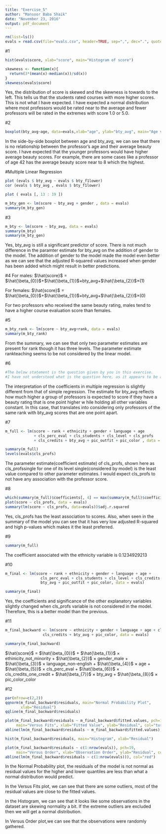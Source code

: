 ```yaml
---
title: "Exercise_5"
author: "Mansoor Baba Shaik"
date: "November 23, 2016"
output: pdf_document
---
```


```r
rm(list=ls())
evals = read.csv(file="evals.csv", header=TRUE, sep=",", dec=".", quote="\"")
```

#1
```r
hist(evals$score, xlab="score", main="Histogram of score")

skewness <- function(x){
  return(3*(mean(x)-median(x))/sd(x))
}
skewness(evals$score)
```
Yes, the distribution of score is skewed and the skewness is towards to the left. This tells us that the students rated courses with more higher scores. This is not what I have expected. I have expected a normal distribution where most professors would be rated near to the average and fewer professors will be rated in the extremes with score 1.0 or 5.0.

#2
```r
boxplot(bty_avg~age, data=evals,xlab="age", ylab="bty_avg", main="Age vs. Beauty average")
```
In the side-by-side boxplot between age and bty_avg, we can see that there is no relationship between the professor's age and their average beauty score. I have expected that the younger professors would have higher average beauty scores. For example, there are some cases like a professor of age 42 has the average beauty score near to 8 which the highest.

#Multiple Linear Regression
```r
plot (evals $ bty_avg ~ evals $ bty_f1lower)
cor (evals $ bty_avg , evals $ bty_f1lower)

plot ( evals [, 13 : 19 ])

m_bty_gen <- lm(score ~ bty_avg + gender , data = evals)
summary(m_bty_gen)
```
#3
```r
m_bty <- lm(score ~ bty_avg, data = evals)
summary(m_bty)
summary(m_bty_gen)
```
Yes, bty_avg is still a significant predictor of score. 
There is not much difference in the paramter estimate for bty_avg on the addition of gender to the model. The addition of gender to the model made the model even better as we can see that the adjusted R-squared values increased when gender has been added which might result in better predictions.

#4
For males: $\hat{score}$ = $\hat{\beta_{0}}$+$\hat{\beta_{1}}$×bty_avg+$\hat{\beta_{2}}$×(1)

For females: $\hat{score}$ = $\hat{\beta_{0}}$+$\hat{\beta_{1}}$×bty_avg+$\hat{\beta_{2}}$×(0)

For two professors who received the same beauty rating, males tend to have a higher course evaluation score than females.

#5
```r
m_bty_rank <- lm(score ~ bty_avg+rank, data = evals)
summary(m_bty_rank)
```
From the summary, we can see that only two parameter estimates are present for rank though it has three levels. The parameter estimate rankteaching seems to be not considered by the linear model.

#6
```r
#The below statement is the question given by you in this exercise. 
#I have not understood what is the question here, as it appears to be a statement.
```
The interpretation of the coefficients in multiple regression is slightly different from that of simple
regression. The estimate for bty_avg reflects how much higher a group of professors is expected to
score if they have a beauty rating that is one point higher w hile holding all other variables constant.
In this case, that translates into considering only professors of the same rank with bty_avg scores that are one point apart.

#7
```r
m_full <- lm(score ~ rank + ethnicity + gender + language + age 
             + cls_perc_eval + cls_students + cls_level + cls_profs
             + cls_credits + bty_avg + pic_outfit + pic_color , data = evals)

summary(m_full)
levels(evals$cls_profs)
```
The parameter estimate(coefficient estimate) of cls_profs, shown here as cls_profssingle for one of its level single(considered by model) is the least value compared to other parameter estimates. I would expect cls_profs to not have any association with the professor score.

#8
```r
which(summary(m_full)$coefficients[, 4] == max(summary(m_full)$coefficients[, 4]))
plot(score ~ cls_profs, data = evals)
summary(lm(score ~ cls_profs, data=evals))$adj.r.squared
```
Yes, cls_profs has the least association to scores. Also, when seen in the summary of the model you can see that it has very low adjusted R-squared and high p-values which makes it the least preferred.

#9
```r
summary(m_full)
```
The coefficient associated with the ethnicity variable is 0.1234929213

#10
```r
m_final <- lm(score ~ rank + ethnicity + gender + language + age + 
                cls_perc_eval + cls_students + cls_level + cls_credits + 
                bty_avg + pic_outfit + pic_color, data = evals)

summary(m_final)
```
Yes, the coefficients and significance of the other explanatory variables slightly changed when cls_profs variable is not considered in the model. Therefore, this is a better model than the previous.

#11
```r
m_final_backward <- lm(score ~ ethnicity + gender + language + age + cls_perc_eval + 
                 cls_credits + bty_avg + pic_color, data = evals)

summary(m_final_backward)
```
$\hat{score}$ = $\hat{\beta_{0}}$ + $\hat{\beta_{1}}$ × ethinicity_not_minority +        $\hat{\beta_{2}}$ × gender_male + $\hat{\beta_{3}}$ × language_non-english + 
$\hat{\beta_{4}}$ × age + $\hat{\beta_{5}}$ × cls_perc_eval +
$\hat{\beta_{6}}$ × cls_credits_one_credit + $\hat{\beta_{7}}$ × bty_avg + 
$\hat{\beta_{8}}$ × pic_color_color

#12
```r
par(mfrow=c(2,2))
qqnorm(m_final_backward$residuals, main="Normal Probability Plot", 
       xlab="Residual")
qqline(m_final_backward$residuals)

plot(m_final_backward$residuals ~ m_final_backward$fitted.values, pch=19,
     main="Versus Fits", xlab="Fitted Value", ylab="Residual", col="turquoise3")
abline(lm(m_final_backward$residuals ~ m_final_backward$fitted.values), col="red")

hist(m_final_backward$residuals, main="Histogram", xlab="Residual")

plot(m_final_backward$residuals ~ c(1:nrow(evals)), pch=19,
     main="Versus Order", xlab="Observation Order", ylab="Residual", col="turquoise3")
abline(lm(m_final_backward$residuals ~ c(1:nrow(evals))), col="red")

```
In the Normal Probability plot, the residuals of the model is not normal as residual values for the higher and lower quantiles are less than what a normal distribution would predict.

In the Versus Fits plot, we can see that there are some outliers, most of the residual values are close to the fitted values.

In the Histogram, we can see that it looks like some observations in the dataset are skewing normality a bit. If the extreme outliers are excluded then we will get a normal distribution.

In Versus Order plot,we can see that the observations were randomly gathered.



